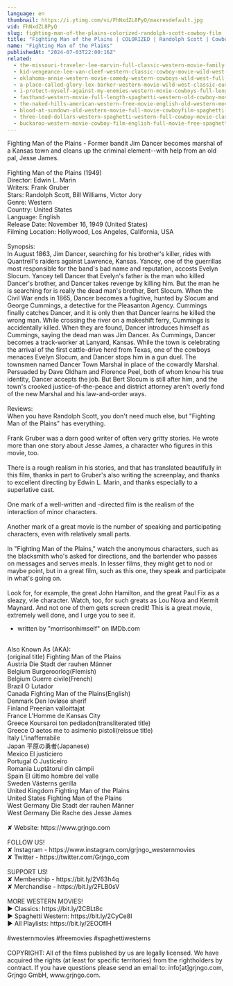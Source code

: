 ```yaml
---
language: en
thumbnail: https://i.ytimg.com/vi/FhNxdZL8PyQ/maxresdefault.jpg
vid: FhNxdZL8PyQ
slug: fighting-man-of-the-plains-colorized-randolph-scott-cowboy-film
title: "Fighting Man of the Plains | COLORIZED | Randolph Scott | Cowboy Film"
name: "Fighting Man of the Plains"
publishedAt: "2024-07-03T22:00:16Z"
related:
  - the-missouri-traveler-lee-marvin-full-classic-western-movie-family-english
  - kid-vengeance-lee-van-cleef-western-classic-cowboy-movie-wild-west-american-westerns
  - oklahoma-annie-western-movie-comedy-western-cowboys-wild-west-full-movie-english
  - a-place-called-glory-lex-barker-western-movie-wild-west-classic-european-feature-film
  - i-protect-myself-against-my-enemies-western-movie-cowboys-full-length-wild-west
  - fasthand-western-movie-full-length-spaghetti-western-old-cowboy-movie-wild-west
  - the-naked-hills-american-western-free-movie-english-old-western-movie-full-length
  - blood-at-sundown-old-western-movie-full-movie-cowboyfilm-spaghetti-western-english
  - three-lead-dollars-western-spaghetti-western-full-cowboy-movie-classic-film-wild-west
  - buckaroo-western-movie-cowboy-film-english-full-movie-free-spaghetti-western
---
```


Fighting Man of the Plains - Former bandit Jim Dancer becomes marshal of a Kansas town and cleans up the criminal element--with help from an old pal, Jesse James.<br />
<br />
Fighting Man of the Plains (1949)<br />
Director: Edwin L. Marin<br />
Writers: Frank Gruber<br />
Stars: Randolph Scott, Bill Williams, Victor Jory<br />
Genre: Western<br />
Country: United States<br />
Language: English<br />
Release Date: November 16, 1949 (United States)<br />
Filming Location: Hollywood, Los Angeles, California, USA<br />
<br />
Synopsis:<br />
In August 1863, Jim Dancer, searching for his brother's killer, rides with Quantrell's raiders against Lawrence, Kansas. Yancey, one of the guerrillas most responsible for the band's bad name and reputation, accosts Evelyn Slocum. Yancey tell Dancer that Evelyn's father is the man who killed Dancer's brother, and Dancer takes revenge by killing him. But the man he is searching for is really the dead man's brother, Bert Slocum. When the Civil War ends in 1865, Dancer becomes a fugitive, hunted by Slocum and George Cummings, a detective for the Pleasanton Agency. Cummings finally catches Dancer, and it is only then that Dancer learns he killed the wrong man. While crossing the river on a makeshift ferry, Cummings is accidentally killed. When they are found, Dancer introduces himself as Cummings, saying the dead man was Jim Dancer. As Cummings, Dancer becomes a track-worker at Lanyard, Kansas. While the town is celebrating the arrival of the first cattle-drive herd from Texas, one of the cowboys menaces Evelyn Slocum, and Dancer stops him in a gun duel. The townsmen named Dancer Town Marshal in place of the cowardly Marshal. Persuaded by Dave Oldham and Florence Peel, both of whom know his true identity, Dancer accepts the job. But Bert Slocum is still after him, and the town's crooked justice-of-the-peace and district attorney aren't overly fond of the new Marshal and his law-and-order ways.<br />
<br />
Reviews:<br />
When you have Randolph Scott, you don't need much else, but "Fighting Man of the Plains" has everything.<br />
<br />
Frank Gruber was a darn good writer of often very gritty stories. He wrote more than one story about Jesse James, a character who figures in this movie, too.<br />
<br />
There is a rough realism in his stories, and that has translated beautifully in this film, thanks in part to Gruber's also writing the screenplay, and thanks to excellent directing by Edwin L. Marin, and thanks especially to a superlative cast.<br />
<br />
One mark of a well-written and -directed film is the realism of the interaction of minor characters.<br />
<br />
Another mark of a great movie is the number of speaking and participating characters, even with relatively small parts.<br />
<br />
In "Fighting Man of the Plains," watch the anonymous characters, such as the blacksmith who's asked for directions, and the bartender who passes on messages and serves meals. In lesser films, they might get to nod or maybe point, but in a great film, such as this one, they speak and participate in what's going on.<br />
<br />
Look for, for example, the great John Hamilton, and the great Paul Fix as a sleazy, vile character. Watch, too, for such greats as Lou Nova and Kermit Maynard. And not one of them gets screen credit! This is a great movie, extremely well done, and I urge you to see it.<br />
- written by "morrisonhimself" on IMDb.com<br />
<br />
Also Known As (AKA):<br />
(original title) Fighting Man of the Plains<br />
Austria Die Stadt der rauhen Männer<br />
Belgium Burgeroorlog(Flemish)<br />
Belgium Guerre civile(French)<br />
Brazil O Lutador<br />
Canada Fighting Man of the Plains(English)<br />
Denmark Den lovløse sherif<br />
Finland Preerian valloittajat<br />
France L'Homme de Kansas City<br />
Greece Koursaroi ton pediadon(transliterated title)<br />
Greece O aetos me to asimenio pistoli(reissue title)<br />
Italy L'inafferrabile<br />
Japan 平原の勇者(Japanese)<br />
Mexico El justiciero<br />
Portugal O Justiceiro<br />
Romania Luptătorul din câmpii<br />
Spain El último hombre del valle<br />
Sweden Västerns gerilla<br />
United Kingdom Fighting Man of the Plains<br />
United States Fighting Man of the Plains<br />
West Germany Die Stadt der rauhen Männer<br />
West Germany Die Rache des Jesse James<br />
<br />
✘ Website: https://www.grjngo.com<br />
<br />
FOLLOW US!<br />
✘ Instagram - https://www.instagram.com/grjngo_westernmovies<br />
✘ Twitter - https://twitter.com/Grjngo_com<br />
<br />
SUPPORT US!<br />
✘ Membership - https://bit.ly/2V63h4q<br />
✘ Merchandise - https://bit.ly/2FLB0sV<br />
<br />
MORE WESTERN MOVIES! <br />
► Classics: https://bit.ly/2CBLt8c <br />
► Spaghetti Western: https://bit.ly/2CyCe8I <br />
► All Playlists: https://bit.ly/2EOOfIH <br />
<br />
#westernmovies #freemovies #spaghettiwesterns<br />
<br />
COPYRIGHT: All of the films published by us are legally licensed. We have acquired the rights (at least for specific territories) from the rightholders by contract. If you have questions please send an email to: info[at]grjngo.com, Grjngo GmbH, www.grjngo.com.